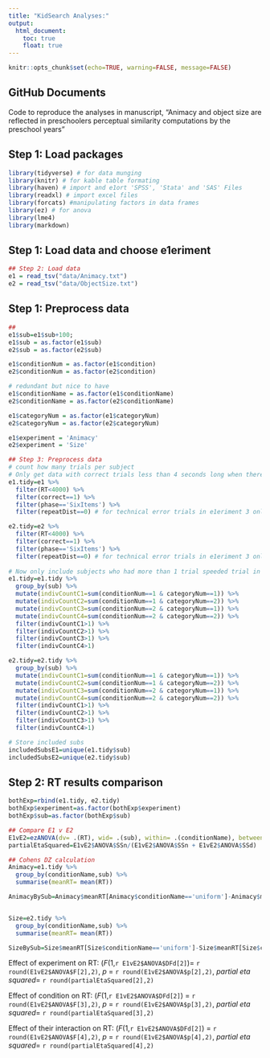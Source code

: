 ```yaml
---
title: "KidSearch Analyses:"
output:
  html_document:
    toc: true
    float: true
---
```


```r
knitr::opts_chunk$set(echo=TRUE, warning=FALSE, message=FALSE)
```

## GitHub Documents

Code to reproduce the analyses in manuscript, "Animacy and object size are reflected in preschoolers perceptual similarity computations by the preschool years"

## Step 1: Load packages

```r
library(tidyverse) # for data munging
library(knitr) # for kable table formating
library(haven) # import and e1ort 'SPSS', 'Stata' and 'SAS' Files
library(readxl) # import excel files
library(forcats) #manipulating factors in data frames
library(ez) # for anova
library(lme4)
library(markdown)


```

## Step 1: Load data and choose e1eriment
```r
## Step 2: Load data
e1 = read_tsv("data/Animacy.txt")
e2 = read_tsv("data/ObjectSize.txt")

```

## Step 1: Preprocess data
```r

##
e1$sub=e1$sub+100; 
e1$sub = as.factor(e1$sub)
e2$sub = as.factor(e2$sub)

e1$conditionNum = as.factor(e1$condition)
e2$conditionNum = as.factor(e2$condition)

# redundant but nice to have
e1$conditionName = as.factor(e1$conditionName)
e2$conditionName = as.factor(e2$conditionName)

e1$categoryNum = as.factor(e1$categoryNum)
e2$categoryNum = as.factor(e2$categoryNum)

e1$experiment = 'Animacy'
e2$experiment = 'Size'

## Step 3: Preprocess data
# count how many trials per subject
# Only get data with correct trials less than 4 seconds long when there were six items on the screen.
e1.tidy=e1 %>%
  filter(RT<4000) %>%
  filter(correct==1) %>%
  filter(phase=='SixItems') %>%
  filter(repeatDist==0) # for technical error trials in e1eriment 3 only.

e2.tidy=e2 %>%
  filter(RT<4000) %>%
  filter(correct==1) %>%
  filter(phase=='SixItems') %>%
  filter(repeatDist==0) # for technical error trials in e1eriment 3 only.
  
# Now only include subjects who had more than 1 trial speeded trial in each of 4 conditions
e1.tidy=e1.tidy %>%
  group_by(sub) %>%
  mutate(indivCountC1=sum(conditionNum==1 & categoryNum==1)) %>%
  mutate(indivCountC2=sum(conditionNum==1 & categoryNum==2)) %>%
  mutate(indivCountC3=sum(conditionNum==2 & categoryNum==1)) %>%
  mutate(indivCountC4=sum(conditionNum==2 & categoryNum==2)) %>%
  filter(indivCountC1>1) %>%
  filter(indivCountC2>1) %>%
  filter(indivCountC3>1) %>%
  filter(indivCountC4>1) 

e2.tidy=e2.tidy %>%
  group_by(sub) %>%
  mutate(indivCountC1=sum(conditionNum==1 & categoryNum==1)) %>%
  mutate(indivCountC2=sum(conditionNum==1 & categoryNum==2)) %>%
  mutate(indivCountC3=sum(conditionNum==2 & categoryNum==1)) %>%
  mutate(indivCountC4=sum(conditionNum==2 & categoryNum==2)) %>%
  filter(indivCountC1>1) %>%
  filter(indivCountC2>1) %>%
  filter(indivCountC3>1) %>%
  filter(indivCountC4>1) 

# Store included subs
includedSubsE1=unique(e1.tidy$sub)
includedSubsE2=unique(e2.tidy$sub)

```

## Step 2: RT results comparison
```r

bothExp=rbind(e1.tidy, e2.tidy)
bothExp$experiment=as.factor(bothExp$experiment)
bothExp$sub=as.factor(bothExp$sub)

## Compare E1 v E2
E1vE2=ezANOVA(dv= .(RT), wid= .(sub), within= .(conditionName), between =.(experiment), detailed=TRUE, data=data.frame(bothExp, type=3))
partialEtaSquared=E1vE2$ANOVA$SSn/(E1vE2$ANOVA$SSn + E1vE2$ANOVA$SSd)

## Cohens DZ calculation
Animacy=e1.tidy %>%
  group_by(conditionName,sub) %>%
  summarise(meanRT= mean(RT))

AnimacyBySub=Animacy$meanRT[Animacy$conditionName=='uniform']-Animacy$meanRT[Animacy$conditionName=='mixed']


Size=e2.tidy %>%
  group_by(conditionName,sub) %>%
  summarise(meanRT= mean(RT))

SizeBySub=Size$meanRT[Size$conditionName=='uniform']-Size$meanRT[Size$conditionName=='mixed']


```

Effect of experiment on RT: (*F*(1,`r E1vE2$ANOVA$DFd[2]`)= `r round(E1vE2$ANOVA$F[2],2)`, *p* = `r round(E1vE2$ANOVA$p[2],2)`, *partial eta squared*= `r round(partialEtaSquared[2],2)`

Effect of condition on RT:  (*F*(1,`r E1vE2$ANOVA$DFd[2]`) = `r round(E1vE2$ANOVA$F[3],2)`, *p* = `r round(E1vE2$ANOVA$p[3],2)`, *partial eta squared*= `r round(partialEtaSquared[3],2)`

Effect of their interaction on RT:  (*F*(1,`r E1vE2$ANOVA$DFd[2]`) = `r round(E1vE2$ANOVA$F[4],2)`, *p* = `r round(E1vE2$ANOVA$p[4],2)`, *partial eta squared*= `r round(partialEtaSquared[4],2)`










